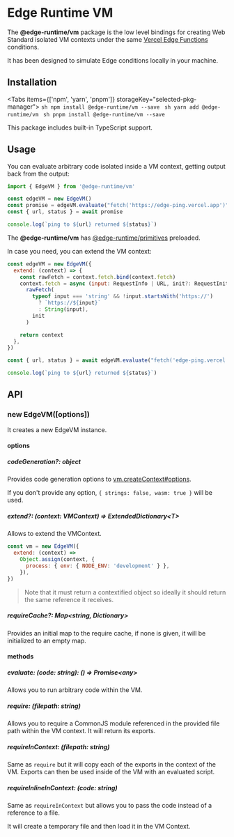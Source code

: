
# Edge Runtime VM

The **@edge-runtime/vm** package is the low level bindings for creating Web Standard isolated VM contexts under the same [Vercel Edge Functions](https://vercel.com/edge) conditions.

It has been designed to simulate Edge conditions locally in your machine.

## Installation

<Tabs items={['npm', 'yarn', 'pnpm']} storageKey="selected-pkg-manager">
  <Tab>
    ```sh
    npm install @edge-runtime/vm --save
    ```
  </Tab>
  <Tab>
    ```sh
    yarn add @edge-runtime/vm
    ```
  </Tab>
  <Tab>
    ```sh
    pnpm install @edge-runtime/vm --save
    ```
  </Tab>
</Tabs>

This package includes built-in TypeScript support.

## Usage

You can evaluate arbitrary code isolated inside a VM context, getting output back from the output:

```js
import { EdgeVM } from '@edge-runtime/vm'

const edgeVM = new EdgeVM()
const promise = edgeVM.evaluate("fetch('https://edge-ping.vercel.app')")
const { url, status } = await promise

console.log(`ping to ${url} returned ${status}`)
```

The **@edge-runtime/vm** has [@edge-runtime/primitives](/packages/primitives) preloaded.

In case you need, you can extend the VM context:

```js
const edgeVM = new EdgeVM({
  extend: (context) => {
    const rawFetch = context.fetch.bind(context.fetch)
    context.fetch = async (input: RequestInfo | URL, init?: RequestInit) =>
      rawFetch(
        typeof input === 'string' && !input.startsWith('https://')
          ? `https://${input}`
          : String(input),
        init
      )

    return context
  },
})

const { url, status } = await edgeVM.evaluate("fetch('edge-ping.vercel.app')")

console.log(`ping to ${url} returned ${status}`)
```

## API

### new EdgeVM([options])

It creates a new EdgeVM instance.

#### options

##### codeGeneration?: object

Provides code generation options to [vm.createContext#options](https://nodejs.org/api/vm.html#vmcreatecontextcontextobject-options).

If you don't provide any option, `{ strings: false, wasm: true }` will be used.

##### extend?: (context: VMContext) => ExtendedDictionary\<T>

Allows to extend the VMContext.

```js
const vm = new EdgeVM({
  extend: (context) =>
    Object.assign(context, {
      process: { env: { NODE_ENV: 'development' } },
    }),
})
```

> Note that it must return a contextified object so ideally it should return the same reference it receives.

##### requireCache?: Map\<string, Dictionary>

Provides an initial map to the require cache, if none is given, it will be initialized to an empty map.

#### methods

##### evaluate: (code: string): () => Promise\<any>

Allows you to run arbitrary code within the VM.

##### require: (filepath: string)

Allows you to require a CommonJS module referenced in the provided file path within the VM context. It will return its exports.

##### requireInContext: (filepath: string)

Same as `require` but it will copy each of the exports in the context of the VM. Exports can then be used inside of the VM with an evaluated script.

##### requireInlineInContext: (code: string)

Same as `requireInContext` but allows you to pass the code instead of a reference to a file.

It will create a temporary file and then load it in the VM Context.
